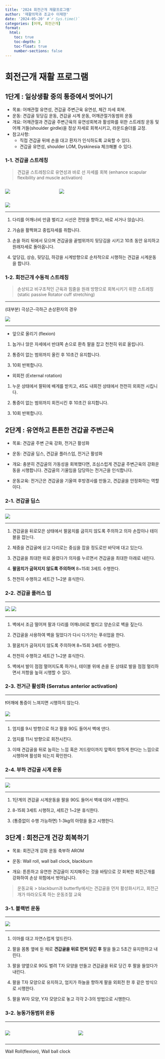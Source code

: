 ```yaml
---
title: '2024 회전근개 재활프로그램'
author: '재활의학과 조교수 이재현'
date: '2024-05-20' #`r Sys.time()`
categories: [어깨, 회전근개]
format: 
  html:
    toc: true
    toc-depth: 3
    toc-float: true
    number-sections: false
---
```


# 회전근개 재활 프로그램

## 1단계 : 일상생활 중의 통증에서 벗어나기

-   목표: 어깨관절 유연성, 견갑골 주변근육 유연성, 체간 자세 회복.
-   운동: 견갑골 뒷당김 운동, 견갑골 시계 운동, 어깨관절가동범위 운동
-   개요: 어깨관절과 견갑골 주변근육의 유연성회복과 활성화를 위한 스트레칭 운동 및 어깨 거들(shoulder girdle)을 정상 자세로 회복시키고, 라운드숄더를 교정.
-   참고사항:
    -   직접 견갑골 뒤에 손을 대고 환자가 인식하도록 교육할 수 있다.
    -   견갑골 유연성, shoulder LOM, Dyskinesia 체크해볼 수 있다.

::: panel-tabset
### 1-1. 견갑골 스트레칭

> 견갑골 스트레칭으로 유연성과 바로 선 자세를 회복 (enhance scapular flexibility and muscle activation)

::: columns
::: {.column width="32%"}
![](PT_exercise/s1_1retract1.png)
:::

::: {.column width="68%"}
![](PT_exercise/s1_1retract2.png)
:::
:::

![](PT_exercise/s1_1clock.png)

------------------------------------------------------------------------

1.  다리를 어깨너비 만큼 벌리고 시선은 전방을 향하고, 바로 서거나 앉습니다.

2.  가슴을 활짝펴고 중립자세를 취합니다.

3.  손을 허리 뒤에서 모으며 견갑골을 끝범위까지 뒷당김을 시키고 10초 동안 유지하고 원래자세로 돌아옵니다.

4.  앞당김, 상승, 뒷당김, 하강을 시계방향으로 순차적으로 시행하는 견갑골 시계운동을 합니다.

### 1-2. 회전근개 수동적 스트레칭

> 손상되고 비구조적인 근육과 힘줄을 원래 방향으로 회복시키기 위한 스트레칭 (static passive Rotator cuff stretching)

------------------------------------------------------------------------

(대부분) 극상근-극하근 손상환자의 경우

![](PT_exercise/s1_2RCstretch.png)

------------------------------------------------------------------------

-   앞으로 올리기 (flexion)

1.  눕거나 앉은 자세에서 반대쪽 손으로 환측 팔을 잡고 천천히 위로 올립니다.

2.  통증이 없는 범위까지 올린 후 10초간 유지합니다.

3.  10회 반복합니다.

-   외회전 (External rotation)

1.  누운 상태에서 팔뒤에 배게를 받치고, 45도 내회전 상태에서 천천히 외회전 시킵니다.

2.  통증이 없는 범위까지 회전시킨 후 10초간 유지합니다.

3.  10회 반복합니다.
:::

## 2단계 : 유연하고 튼튼한 견갑골 주변근육

-   목표: 견갑골 주변 근육 강화, 전거근 활성화

-   운동: 견갑골 딥스, 견갑골 플러스업, 전거근 활성화

-   개요: 충분히 견갑골의 가동성을 회복했다면, 조심스럽게 견갑골 주변근육의 강화운동을 시행합니다. 견갑골의 기울임을 담당하는 전거근을 인식합니다.

-   운동교육: 전거근은 견갑골을 기울여 후방경사를 만들고, 견갑골을 안정화하는 역할이다.

::: panel-tabset
### 2-1. 견갑골 딥스

------------------------------------------------------------------------

![](PT_exercise/s2_1dips.jpg)

------------------------------------------------------------------------

1.  견갑골을 뒤로모은 상태에서 팔꿈치를 굽히지 않도록 주의하고 의자 손잡이나 테이블을 잡는다.

2.  체중을 견갑골에 싣고 다리로는 중심을 잡을 정도로만 바닥에 대고 있는다.

3.  견갑골을 최대한 위로 올렸다가 의자를 누르면서 견갑골을 최대한 아래로 내린다.

4.  **팔꿈치가 굽혀지지 않도록 주의하며** 8\~15회 3세트 수행한다.

5.  천천히 수행하고 세트간 1\~2분 휴식한다.

### 2-2. 견갑골 플러스 업

------------------------------------------------------------------------

![](PT_exercise/s2_1pushup.jpg) ![](PT_exercise/s2_1pushup.png)

------------------------------------------------------------------------

1.  벽에서 조금 떨어져 팔과 다리를 어깨너비로 벌리고 양손으로 벽을 짚는다.

2.  견갑골을 사용하여 벽을 밀었다가 다시 다가가는 푸쉬업을 한다.

3.  팔꿈치가 굽혀지지 않도록 주의하며 8\~15회 3세트 수행한다.

4.  천천히 수행하고 세트간 1\~2분 휴식한다.

5.  벽에서 발이 점점 멀어지도록 하거나, 테이블 위에 손을 둔 상태로 발을 점점 멀리하면서 저항을 높혀 시행할 수 있다.

### 2-3. 전거근 활성화 (Serratus anterior activation)

------------------------------------------------------------------------

❗어깨에 통증이 느껴지면 시행하지 않는다.

![](PT_exercise/s2_3serant.png)

------------------------------------------------------------------------

1.  엄지를 9시 방향으로 하고 팔을 90도 들어서 벽에 댄다.

2.  엄지를 11시 방향으로 회전시킨다.

3.  이때 견갑골을 뒤로 눕히는 느낌 혹은 겨드랑이까지 앞쪽이 향하게 한다는 느낌으로 시행하며 활성화 되는지 확인한다.

### 2-4. 부하 견갑골 시계 운동

------------------------------------------------------------------------

![](PT_exercise/s2_4clock.png)

------------------------------------------------------------------------

1.  1단계의 견갑골 시계운동을 팔을 90도 들어서 벽에 대어 시행한다.

2.  8-15회 3세트 시행하고, 세트간 1\~2분 휴식한다.

3.  (통증없이 수행 가능하면) 1-3kg의 아령을 들고 시행한다.
:::

## 3단계 : 회전근개 건강 회복하기

-   목표: 회전근개 강화 운동 축부하 AROM

-   운동: Wall roll, wall ball clock, blackburn

-   개요: 튼튼하고 유연한 견갑골이 지지해주는 것을 바탕으로 갓 회복한 회전근개를 강화하여 손상 위험에서 벗어납니다.

> 운동교육 \> blackburn과 butterfly에서는 견갑골을 먼저 활성화시키고, 회전근개가 따라오도록 하는 운동조절 교육

::: panel-tabset
### 3-1. 블랙번 운동

------------------------------------------------------------------------

![](PT_exercise/s3_1blackburn.png)

------------------------------------------------------------------------

1.  이마를 대고 자연스럽게 엎드린다.

2.  팔을 몸통 옆에 둔 채로 **견갑골을 뒤로 먼저 당긴 후** 팔을 들고 5초간 유지한하고 내린다.

3.  팔을 양옆으로 90도 벌려 T자 모양을 만들고 견갑골을 뒤로 당긴 후 팔을 들었다가 내린다.

4.  팔을 T자 모양으로 유지하고, 엄지가 하늘을 향하게 팔을 외회전 한 후 같은 방식으로 시행한다.

5.  팔을 W자 모양, Y자 모양으로 놓고 각각 2-3의 방법으로 시행한다.

### 3-2. 능동가동범위 운동

------------------------------------------------------------------------

::: columns
::: {.column width="45%"}
![](PT_exercise/s3_2AROM1.png)
:::

::: {.column width="55%"}
![](PT_exercise/s3_2AROM2.png)
:::
:::

------------------------------------------------------------------------

Wall Roll(flexion), Wall ball clock
:::
